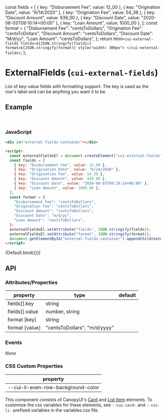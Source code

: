 
<Meta title="Components/ExternalFields" />

  const fields = [
    { key: "Disbursement Fee", value: 12_00 },
    { key: "Origination Date", value: "6/14/2020" },
    { key: "Origination Fee", value: 54_38 },
    { key: "Discount Amount", value: 939_00 },
    { key: "Discount Date", value: "2020-08-03T09:10:14+00:00" },
    { key: "Loan Amount", value: 1000_00 },
  ];
  const format = {
    "Disbursement Fee": "centsToDollars",
    "Origination Fee": "centsToDollars",
    "Discount Amount": "centsToDollars",
    "Discount Date": "M/d/yy",
    "Loan Amount": "centsToDollars",
  };
  return html`
    <cui-external-fields fields=${JSON.stringify(fields)} format=${JSON.stringify(format)} style="width: 300px">
    </cui-external-fields>
  `;
};

# ExternalFields (`cui-external-fields`)

List of key-value fields with formatting support. The key is used as the row's label and can be anything you want it to be.

## Example

<br />

### JavaScript

```html
<div id="external-fields-container"></div>

<script>
  const externalFieldsEl = document.createElement("cui-external-fields");
  const fields = [
    { key: "Disbursement Fee", value: 12_00 },
    { key: "Origination Date", value: "6/14/2020" },
    { key: "Origination Fee", value: 54_38 },
    { key: "Discount Amount", value: 939_00 },
    { key: "Discount Date", value: "2020-08-03T09:10:14+00:00" },
    { key: "Loan Amount", value: 1000_00 },
  ];
  const format = {
    "Disbursement Fee": "centsToDollars",
    "Origination Fee": "centsToDollars",
    "Discount Amount": "centsToDollars",
    "Discount Date": "m/d/yy",
    "Loan Amount": "centsToDollars",
  };
  externalFieldsEl.setAttribute("fields", JSON.stringify(fields));
  externalFieldsEl.setAttribute("format", JSON.stringify(format));
  document.getElementById("external-fields-container").appendChild(externalFieldsEl);
</script>
```

<Canvas>
  <Story name="Default">{Default.bind({})}</Story>
</Canvas>

## API

### Attributes/Properties

| property       | type                         | default |
| -------------- | ---------------------------- | ------- |
| fields[].key   | string                       |         |
| fields[].value | number, string               |         |
| format [key]   | string                       |         |
| format [value] | "centsToDollars", "m/d/yyyy" |         |

### Events

_None_

### CSS Custom Properties

| property                           |
| ---------------------------------- |
| --cui-li-even-row-background-color |

This component consists of CanopyUI's [Card](/docs/elements-card--default) and [List Item](/docs/elements-list-item--default) elements. To customize the css variables for these elements, see `--cui-card-` and `--cui-li-` prefixed variables in the variables.css file.
